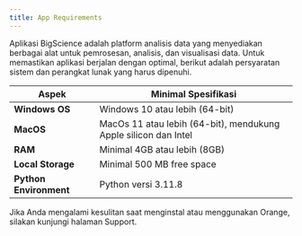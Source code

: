 ```yaml
---
title: App Requirements
---
```


Aplikasi BigScience adalah platform analisis data yang menyediakan berbagai alat untuk pemrosesan, analisis, dan visualisasi data. Untuk memastikan aplikasi berjalan dengan optimal, berikut adalah persyaratan sistem dan perangkat lunak yang harus dipenuhi.

| **Aspek**              | **Minimal Spesifikasi**                                         |
| ---------------------- | --------------------------------------------------------------- |
| **Windows OS**         | Windows 10 atau lebih (64-bit)                                  |
| **MacOS**              | MacOs 11 atau lebih (64-bit), mendukung Apple silicon dan Intel |
| **RAM**                | Minimal 4GB atau lebih (8GB)                                    |
| **Local Storage**      | Minimal 500 MB free space                                       |
| **Python Environment** | Python versi 3.11.8                                             |

Jika Anda mengalami kesulitan saat menginstal atau menggunakan Orange, silakan kunjungi halaman Support.
